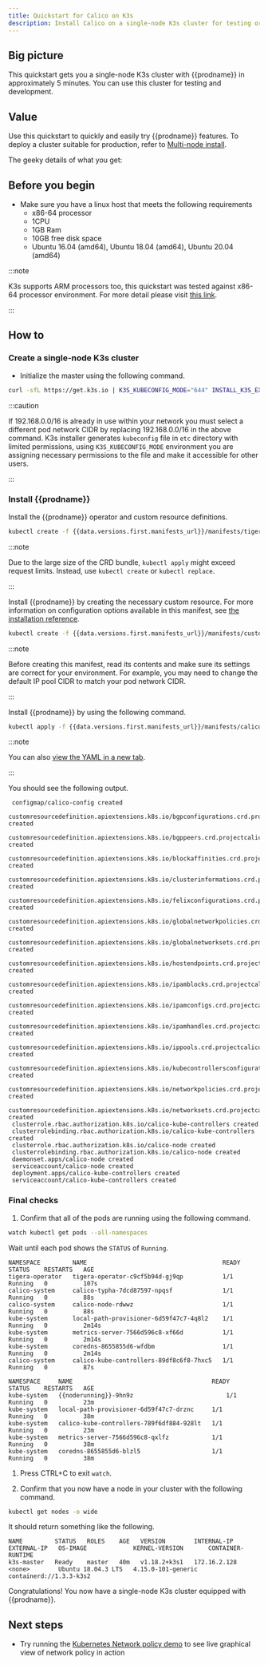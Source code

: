 ```yaml
---
title: Quickstart for Calico on K3s
description: Install Calico on a single-node K3s cluster for testing or development in under 5 minutes.
---
```




## Big picture

This quickstart gets you a single-node K3s cluster with {{prodname}}
in approximately 5 minutes. You can use this cluster for testing and
development.

## Value

Use this quickstart to quickly and easily try {{prodname}} features. To deploy a cluster suitable for production, refer to [Multi-node install](multi-node-install.mdx).

The geeky details of what you get:
<GeekDetails prodname='{{prodname}}' details='Policy:Calico,IPAM:Calico,CNI:Calico,Overlay:VXLAN,Routing:Calico,Datastore:Kubernetes' />

## Before you begin

- Make sure you have a linux host that meets the following requirements
   - x86-64 processor
   - 1CPU
   - 1GB Ram
   - 10GB free disk space
   - Ubuntu 16.04 (amd64), Ubuntu 18.04 (amd64), Ubuntu 20.04 (amd64)

:::note

K3s supports ARM processors too, this quickstart was tested against x86-64 processor environment.
For more detail please visit [this link](https://rancher.com/docs/k3s/latest/en/installation/installation-requirements/#operating-systems).

:::

## How to
### Create a single-node K3s cluster

- Initialize the master using the following command.

```bash
curl -sfL https://get.k3s.io | K3S_KUBECONFIG_MODE="644" INSTALL_K3S_EXEC="--flannel-backend=none --cluster-cidr=192.168.0.0/16 --disable-network-policy --disable=traefik" sh -
```

:::caution

If 192.168.0.0/16 is already in use within your network you must select a different pod network
CIDR by replacing 192.168.0.0/16 in the above command. 
K3s installer generates `kubeconfig` file in `etc` directory with limited permissions, using `K3S_KUBECONFIG_MODE` environment
you are assigning necessary permissions to the file and make it accessible for other users.

:::

### Install {{prodname}}

   <Tabs>
<TabItem label="Operator" value="Operator-0">

Install the {{prodname}} operator and custom resource definitions.

   ```bash
   kubectl create -f {{data.versions.first.manifests_url}}/manifests/tigera-operator.yaml
   ```
   
   :::note

   Due to the large size of the CRD bundle, `kubectl apply` might exceed request limits. Instead, use `kubectl create` or `kubectl replace`.
   
   :::

Install {{prodname}} by creating the necessary custom resource. For more information on configuration options available in this manifest, see [the installation reference](../../../reference/installation/api.mdx).

   ```bash
   kubectl create -f {{data.versions.first.manifests_url}}/manifests/custom-resources.yaml
   ```

   :::note

   Before creating this manifest, read its contents and make sure its settings are correct for your environment. For example,
   you may need to change the default IP pool CIDR to match your pod network CIDR.
   
   :::
   
   
</TabItem>
<TabItem label="Manifest" value="Manifest-1">

Install {{prodname}} by using the following command.

   ```bash
   kubectl apply -f {{data.versions.first.manifests_url}}/manifests/calico.yaml
   ```

   :::note

   You can also
   [view the YAML in a new tab]({{data.versions.first.manifests_url}}/manifests/calico.yaml).
   
   :::

   You should see the following output.

   ```
    configmap/calico-config created
    customresourcedefinition.apiextensions.k8s.io/bgpconfigurations.crd.projectcalico.org created
    customresourcedefinition.apiextensions.k8s.io/bgppeers.crd.projectcalico.org created
    customresourcedefinition.apiextensions.k8s.io/blockaffinities.crd.projectcalico.org created
    customresourcedefinition.apiextensions.k8s.io/clusterinformations.crd.projectcalico.org created
    customresourcedefinition.apiextensions.k8s.io/felixconfigurations.crd.projectcalico.org created
    customresourcedefinition.apiextensions.k8s.io/globalnetworkpolicies.crd.projectcalico.org created
    customresourcedefinition.apiextensions.k8s.io/globalnetworksets.crd.projectcalico.org created
    customresourcedefinition.apiextensions.k8s.io/hostendpoints.crd.projectcalico.org created
    customresourcedefinition.apiextensions.k8s.io/ipamblocks.crd.projectcalico.org created
    customresourcedefinition.apiextensions.k8s.io/ipamconfigs.crd.projectcalico.org created
    customresourcedefinition.apiextensions.k8s.io/ipamhandles.crd.projectcalico.org created
    customresourcedefinition.apiextensions.k8s.io/ippools.crd.projectcalico.org created
    customresourcedefinition.apiextensions.k8s.io/kubecontrollersconfigurations.crd.projectcalico.org created
    customresourcedefinition.apiextensions.k8s.io/networkpolicies.crd.projectcalico.org created
    customresourcedefinition.apiextensions.k8s.io/networksets.crd.projectcalico.org created
    clusterrole.rbac.authorization.k8s.io/calico-kube-controllers created
    clusterrolebinding.rbac.authorization.k8s.io/calico-kube-controllers created
    clusterrole.rbac.authorization.k8s.io/calico-node created
    clusterrolebinding.rbac.authorization.k8s.io/calico-node created
    daemonset.apps/calico-node created
    serviceaccount/calico-node created
    deployment.apps/calico-kube-controllers created
    serviceaccount/calico-kube-controllers created
   ```
   

   
</TabItem>
   </Tabs>

### Final checks   

1. Confirm that all of the pods are running using the following command.

```bash
watch kubectl get pods --all-namespaces
```

Wait until each pod shows the `STATUS` of `Running`.

<Tabs>
<TabItem label="Operator" value="Operator-2">

```
NAMESPACE         NAME                                      READY   STATUS    RESTARTS   AGE
tigera-operator   tigera-operator-c9cf5b94d-gj9qp           1/1     Running   0          107s
calico-system     calico-typha-7dcd87597-npqsf              1/1     Running   0          88s
calico-system     calico-node-rdwwz                         1/1     Running   0          88s
kube-system       local-path-provisioner-6d59f47c7-4q8l2    1/1     Running   0          2m14s
kube-system       metrics-server-7566d596c8-xf66d           1/1     Running   0          2m14s
kube-system       coredns-8655855d6-wfdbm                   1/1     Running   0          2m14s
calico-system     calico-kube-controllers-89df8c6f8-7hxc5   1/1     Running   0          87s
```


</TabItem>
<TabItem label="Manifest" value="Manifest-3">

```
NAMESPACE     NAME                                       READY   STATUS    RESTARTS   AGE
kube-system   {{noderunning}}-9hn9z                          1/1     Running   0          23m
kube-system   local-path-provisioner-6d59f47c7-drznc     1/1     Running   0          38m
kube-system   calico-kube-controllers-789f6df884-928lt   1/1     Running   0          23m
kube-system   metrics-server-7566d596c8-qxlfz            1/1     Running   0          38m
kube-system   coredns-8655855d6-blzl5                    1/1     Running   0          38m
```


</TabItem>
</Tabs>


1. Press CTRL+C to exit `watch`.


2. Confirm that you now have a node in your cluster with the
following command.

```bash
kubectl get nodes -o wide
```

It should return something like the following.

```
NAME         STATUS   ROLES    AGE   VERSION        INTERNAL-IP    EXTERNAL-IP   OS-IMAGE             KERNEL-VERSION       CONTAINER-RUNTIME
k3s-master   Ready    master   40m   v1.18.2+k3s1   172.16.2.128   <none>        Ubuntu 18.04.3 LTS   4.15.0-101-generic   containerd://1.3.3-k3s2
```


Congratulations! You now have a single-node K3s cluster
equipped with {{prodname}}.

## Next steps
- Try running the [Kubernetes Network policy demo](../../../security/get-started/kubernetes-policy/kubernetes-demo.mdx) to see live graphical view of network policy in action
